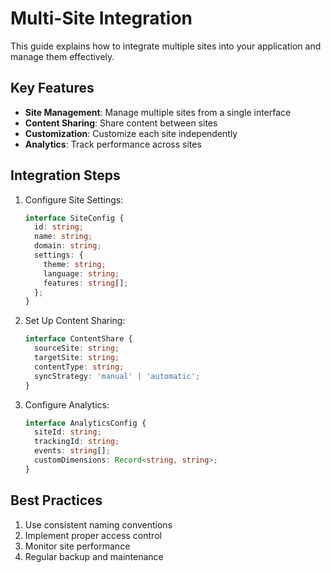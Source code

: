 # Multi-Site Integration

This guide explains how to integrate multiple sites into your application and manage them effectively.

## Key Features

- **Site Management**: Manage multiple sites from a single interface
- **Content Sharing**: Share content between sites
- **Customization**: Customize each site independently
- **Analytics**: Track performance across sites

## Integration Steps

1. Configure Site Settings:
   ```typescript
   interface SiteConfig {
     id: string;
     name: string;
     domain: string;
     settings: {
       theme: string;
       language: string;
       features: string[];
     };
   }
   ```

2. Set Up Content Sharing:
   ```typescript
   interface ContentShare {
     sourceSite: string;
     targetSite: string;
     contentType: string;
     syncStrategy: 'manual' | 'automatic';
   }
   ```

3. Configure Analytics:
   ```typescript
   interface AnalyticsConfig {
     siteId: string;
     trackingId: string;
     events: string[];
     customDimensions: Record<string, string>;
   }
   ```

## Best Practices

1. Use consistent naming conventions
2. Implement proper access control
3. Monitor site performance
4. Regular backup and maintenance 